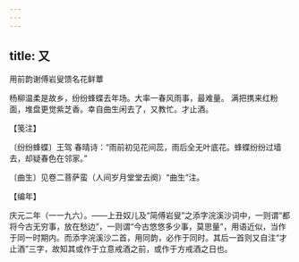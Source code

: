 ```yaml
---
---
---
```

title: 又
---



用前韵谢傅岩叟馈名花鲜蕈





杨柳温柔是故乡，纷纷蜂蝶去年场。大率一春风雨事，最难量。 满把携来红粉面，堆盘更觉紫芝香。幸自曲生闲去了，又教忙。才止酒。





【笺注】


〔纷纷蜂蝶〕王驾 春晴诗：“雨前初见花间蕊，雨后全无叶底花。蜂蝶纷纷过墙去，却疑春色在邻家。”

〔曲生〕见卷二菩萨蛮（人间岁月堂堂去阕）“曲生”注。





【编年】


庆元二年（一一九六）。——上丑奴儿及“简傅岩叟”之添字浣溪沙词中，一则谓“都将今古无穷事，放在愁边”，一则谓“今古悠悠多少事，莫思量”，用语近似，当作于同一时期内。而添字浣溪沙二首，用同韵，必作于同时。其后一首则又自注“才止酒”三字，故知其或作于立意戒酒之前，或作于方戒酒之日也。
